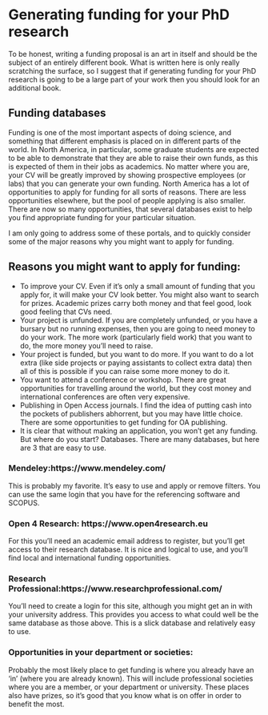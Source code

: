 # Generating funding for your PhD research {#funding}

To be honest, writing a funding proposal is an art in itself and should be the subject of an entirely different book. What is written here is only really scratching the surface, so I suggest that if generating funding for your PhD research is going to be a large part of your work then you should look for an additional book. 

## Funding databases 

Funding is one of the most important aspects of doing science, and something that different emphasis is placed on in different parts of the world. In North America, in particular, some graduate students are expected to be able to demonstrate that they are able to raise their own funds, as this is expected of them in their jobs as academics. No matter where you are, your CV will be greatly improved by showing prospective employees (or labs) that you can generate your own funding. North America has a lot of opportunities to apply for funding for all sorts of reasons. There are less opportunities elsewhere, but the pool of people applying is also smaller. There are now so many opportunities, that several databases exist to help you find appropriate funding for your particular situation.

I am only going to address some of these portals, and to quickly consider some of the major reasons why you might want to apply for funding.

## Reasons you might want to apply for funding:

- To improve your CV. Even if it’s only a small amount of funding that you apply for, it will make your CV look better. You might also want to search for prizes. Academic prizes carry both money and that feel good, look good feeling that CVs need.
- Your project is unfunded. If you are completely unfunded, or you have a bursary but no running expenses, then you are going to need money to do your work. The more work (particularly field work) that you want to do, the more money you’ll need to raise.
- Your project is funded, but you want to do more. If you want to do a lot extra (like side projects or paying assistants to collect extra data) then all of this is possible if you can raise some more money to do it. 
- You want to attend a conference or workshop. There are great opportunities for travelling around the world, but they cost money and international conferences are often very expensive.
- Publishing in Open Access journals. I find the idea of putting cash into the pockets of publishers abhorrent, but you may have little choice. There are some opportunities to get funding for OA publishing. 
- It is clear that without making an application, you won’t get any funding. But where do you start?
Databases. There are many databases, but here are 3 that are easy to use. 

### Mendeley:https://www.mendeley.com/ 
This is probably my favorite. It’s easy to use and apply or remove filters. You can use the same login that you have for the referencing software and SCOPUS. 

### Open 4 Research: https://www.open4research.eu 
For this you’ll need an academic email address to register, but you’ll get access to their research database. It is nice and logical to use, and you’ll find local and international funding opportunities. 

### Research Professional:https://www.researchprofessional.com/ 
You’ll need to create a login for this site, although you might get an in with your university address. This provides you access to what could well be the same database as those above. This is a slick database and relatively easy to use.

### Opportunities in your department or societies:
Probably the most likely place to get funding is where you already have an 'in' (where you are already known). This will include professional societies where you are a member, or your department or university. These places also have prizes, so it’s good that you know what is on offer in order to benefit the most. 


